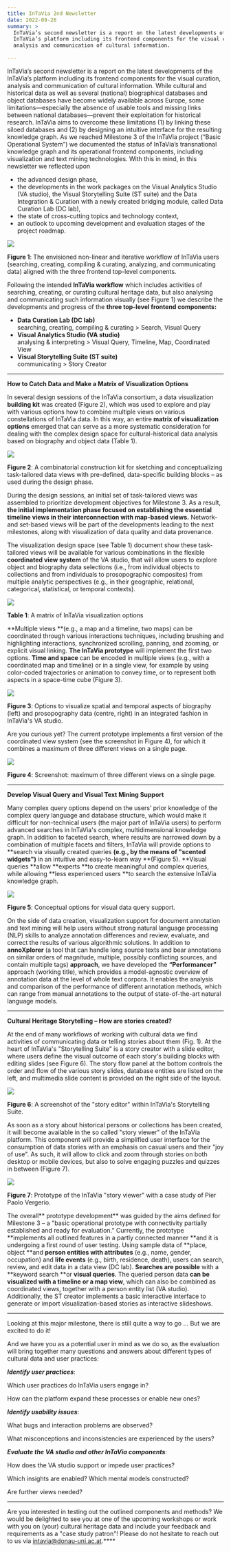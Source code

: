 ```yaml
---
title: InTaVia 2nd Newsletter
date: 2022-09-26
summary: >
  InTaVia’s second newsletter is a report on the latest developments of the
  InTaVia’s platform including its frontend components for the visual curation,
  analysis and communication of cultural information.

---
```

InTaVia’s second newsletter is a report on the latest developments of the InTaVia’s platform including its frontend components for the visual curation, analysis and communication of cultural information. While cultural and historical data as well as several (national) biographical databases and object databases have become widely available across Europe, some limitations—especially the absence of usable tools and missing links between national databases—prevent their exploitation for historical research. InTaVia aims to overcome these limitations (1) by linking these siloed databases and (2) by designing an intuitive interface for the resulting knowledge graph. As we reached Milestone 3 of the InTaVia project (“Basic Operational System”) we documented the status of InTaVia’s transnational knowledge graph and its operational frontend components, including visualization and text mining technologies. With this in mind, in this newsletter we reflected upon

* the advanced design phase,
* the developments in the work packages on the Visual Analytics Studio (VA studio), the Visual Storytelling Suite (ST suite) and the Data Integration & Curation with a newly created bridging module, called Data Curation Lab (DC lab),
* the state of cross-cutting topics and technology context,
* an outlook to upcoming development and evaluation stages of the project roadmap.

![](https://intavia.eu/wp-content/uploads/2022/09/InTaVia_newsletter_2_1-1024x264.png)

**Figure 1**: The envisioned non-linear and iterative workflow of InTaVia users (searching, creating, compiling & curating, analyzing, and communicating data) aligned with the three frontend top-level components.

Following the intended **InTaVia workflow** which includes activities of searching, creating, or curating cultural heritage data, but also analysing and communicating such information visually (see Figure 1) we describe the developments and progress of the **three top-level frontend components:**

* **Data Curation Lab (DC lab)**\
  searching, creating, compiling & curating > Search, Visual Query
* **Visual Analytics Studio (VA studio)**\
  analysing & interpreting > Visual Query, Timeline, Map, Coordinated View
* **Visual Storytelling Suite (ST suite)**\
  communicating > Story Creator

***

**How to Catch Data and Make a Matrix of Visualization Options**

In several design sessions of the InTaVia consortium, a data visualization **building kit** was created (Figure 2), which was used to explore and play with various options how to combine multiple views on various constellations of InTaVia data. In this way, an entire **matrix of visualization options** emerged that can serve as a more systematic consideration for dealing with the complex design space for cultural-historical data analysis based on biography and object data (Table 1).

![](https://intavia.eu/wp-content/uploads/2022/09/InTaVia_newsletter_2_2-1024x564.png)

**Figure 2**: A combinatorial construction kit for sketching and conceptualizing task-tailored data views with pre-defined, data-specific building blocks – as used during the design phase.

During the design sessions, an initial set of task-tailored views was assembled to prioritize development objectives for Milestone 3. As a result, **the initial implementation phase focused on establishing the essential timeline views in their interconnection with map-based views.** Network- and set-based views will be part of the developments leading to the next milestones, along with visualization of data quality and data provenance.

The visualization design space (see Table 1) document show these task-tailored views will be available for various combinations in the flexible **coordinated view system** of the VA studio, that will allow users to explore object and biography data selections (i.e., from individual objects to collections and from individuals to prosopographic composites) from multiple analytic perspectives (e.g., in their geographic, relational, categorical, statistical, or temporal contexts).

![](https://intavia.eu/wp-content/uploads/2022/09/InTaVia_newsletter_2_3-770x1024.png)

**Table 1**: A matrix of InTaVia visualization options

**Multiple views **(e.g., a map and a timeline, two maps) can be coordinated through various interactions techniques, including brushing and highlighting interactions, synchronized scrolling, panning, and zooming, or explicit visual linking. **The InTaVia prototype** will implement the first two options. **Time and space** can be encoded in multiple views (e.g., with a coordinated map and timeline) or in a single view, for example by using color-coded trajectories or animation to convey time, or to represent both aspects in a space-time cube (Figure 3).

![](https://intavia.eu/wp-content/uploads/2022/09/InTaVia_newsletter_2_4-1024x259.png)

**Figure 3**: Options to visualize spatial and temporal aspects of biography (left) and prosopography data (centre, right) in an integrated fashion in InTaVia's VA studio.

Are you curious yet? The current prototype implements a first version of the coordinated view system (see the screenshot in Figure 4), for which it combines a maximum of three different views on a single page.

![](https://intavia.eu/wp-content/uploads/2022/09/InTaVia_newsletter_2_5-1024x554.jpg)

**Figure 4**: Screenshot: maximum of three different views on a single page.

***

**Develop Visual Query and Visual Text Mining Support**

Many complex query options depend on the users’ prior knowledge of the complex query language and database structure, which would make it difficult for non-technical users (the major part of InTaVia users) to perform advanced searches in InTaVia's complex, multidimensional knowledge graph. In addition to faceted search, where results are narrowed down by a combination of multiple facets and filters, InTaVia will provide options to **search via visually created queries **(e.g., by the means of "scented widgets")** in an intuitive and easy-to-learn way **(Figure 5). **Visual queries **allow **experts **to create meaningful and complex queries, while allowing **less experienced users **to search the extensive InTaVia knowledge graph.

![](https://intavia.eu/wp-content/uploads/2022/09/InTaVia_newsletter_2_6.png)

**Figure 5**: Conceptual options for visual data query support.

On the side of data creation, visualization support for document annotation and text mining will help users without strong natural language processing (NLP) skills to analyze annotation differences and review, evaluate, and correct the results of various algorithmic solutions. In addition to **annoXplorer** (a tool that can handle long source texts and bear annotations on similar orders of magnitude, multiple, possibly conflicting sources, and contain multiple tags) **approach**, we have developed the **“Performancer”** approach (working title), which provides a model-agnostic overview of annotation data at the level of whole text corpora. It enables the analysis and comparison of the performance of different annotation methods, which can range from manual annotations to the output of state-of-the-art natural language models.

***

**Cultural Heritage Storytelling – How are stories created?**

At the end of many workflows of working with cultural data we find activities of communicating data or telling stories about them (Fig. 1). At the heart of InTaVia's "Storytelling Suite" is a story creator with a slide editor, where users define the visual outcome of each story's building blocks with editing slides (see Figure 6). The story flow panel at the bottom controls the order and flow of the various story slides, database entities are listed on the left, and multimedia slide content is provided on the right side of the layout.

![](https://intavia.eu/wp-content/uploads/2022/09/InTaVia_newsletter_2_7-1024x553.jpg)

**Figure 6**: A screenshot of the "story editor" within InTaVia's Storytelling Suite.

As soon as a story about historical persons or collections has been created, it will become available in the so called "story viewer" of the InTaVia platform. This component will provide a simplified user interface for the consumption of data stories with an emphasis on casual users and their "joy of use". As such, it will allow to click and zoom through stories on both desktop or mobile devices, but also to solve engaging puzzles and quizzes in between (Figure 7).

![](https://intavia.eu/wp-content/uploads/2022/09/InTaVia_newsletter_2_8.jpg)

**Figure 7**: Prototype of the InTaVia "story viewer" with a case study of Pier Paolo Vergerio.

The overall** prototype development** was guided by the aims defined for Milestone 3 – a "basic operational prototype with connectivity partially established and ready for evaluation.” Currently, the prototype **implements all outlined features in a partly connected manner **and it is undergoing a first round of user testing. Using sample data of **place, object **and **person entities with attributes** (e.g., name, gender, occupation) and **life events** (e.g., birth, residence, death), users can search, review, and edit data in a data view (DC lab). **Searches are possible** with a **keyword search **or **visual queries**. The queried person data **can be visualized with a timeline or a map view**, which can also be combined as coordinated views, together with a person entity list (VA studio). Additionally, the ST creator implements a basic interactive interface to generate or import visualization-based stories as interactive slideshows.

***

Looking at this major milestone, there is still quite a way to go … But we are excited to do it!

And we have you as a potential user in mind as we do so, as the evaluation will bring together many questions and answers about different types of cultural data and user practices:

***Identify user practices***:

Which user practices do InTaVia users engage in?

How can the platform expand these processes or enable new ones?

***Identify usability issues***:

What bugs and interaction problems are observed?

What misconceptions and inconsistencies are experienced by the users?

***Evaluate the VA studio and other InTaVia components***:

How does the VA studio support or impede user practices?

Which insights are enabled? Which mental models constructed?

Are further views needed?

***

Are you interested in testing out the outlined components and methods? We would be delighted to see you at one of the upcoming workshops or work with you on (your) cultural heritage data and include your feedback and requirements as a "case study patron"! Please do not hesitate to reach out to us via [intavia@donau-uni.ac.at](mailto:intavia@donau-uni.ac.at).****

